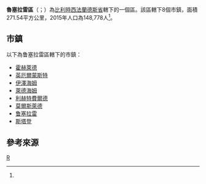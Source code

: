 {{noteTA
|1=zh-cn:佛兰德; zh-hant:法蘭德斯; zh-sg:弗兰德
|2=zh-hans:弗拉芒; zh-hant:佛萊明
}}
{{not|魯塞拉雷}}
{{Infobox settlement
| name = 魯塞拉雷區
| native_name = {{lang|nl|Arrondissement Roeselare}}
| type = {{flag|Belgium}}行政區
| image_skyline = 
| image_alt = 
| image_caption = 
| image_map = Arrondissement Roeselare Belgium Map.png
| map_alt = 
| map_caption = 魯塞拉雷區在[[西法蘭德斯省|西法蘭德斯省]]的位置
| latd = 50 |latm = 55  |latNS = N
| longd = 03|longm = 10 |longEW = E
| coor_pinpoint = 
| coordinates_type = region:BE_type:adm3rd
| coordinates_display = inline,title
| coordinates_footnotes = 
| coordinates_region = BE
| subdivision_type = 國家
| subdivision_name = {{flag|Belgium}}
| subdivision_type1 = 地區
| subdivision_name1 = {{BE-REG-FLE}}
| subdivision_type2 = 省份
| subdivision_name2 = {{BE-PROV-WV}}
| parts_type = 市鎮
| parts_style = para
| p1 = 8
| established_title = 
| established_date = 
| unit_pref  = Metric
| area_footnotes = 
| area_total_km2 = 271.54
| elevation_footnotes = 
| elevation_m = 
| population_footnotes = <ref name="population">[http://www.citypopulation.de/php/belgium-westvlaanderen.php Belgium: West-Vlaanderen (Roeselare)]. City Population.</ref>
| population_total = 148,778
| population_as_of  = 2015年
| population_density_km2 = 547.91
| timezone1 = [[Central_European_Time|CET]]
| utc_offset1 = +1
| timezone1_DST = [[Central_European_Summer_Time|CEST]]
| utc_offset1_DST = +2
| iso_code = 
| website = 
| footnotes = 
}}

'''魯塞拉雷區'''（{{lang-nl|Arrondissement Roeselare}}；{{lang-fr|Arrondissement de Roulers}}）為[[比利時|比利時]][[西法蘭德斯省|西法蘭德斯省]]轄下的一個區。該區轄下8個市鎮，面積271.54平方公里，2015年人口為148,778人<ref name="population"/>。

==市鎮==
以下為鲁塞拉雷區轄下的市鎮：

*[[霍赫萊德|霍赫萊德]]
*[[英厄爾蒙斯特|英厄爾蒙斯特]]
*[[伊澤海姆|伊澤海姆]]
*[[萊德海姆|萊德海姆]]
*[[利赫特費爾德|利赫特費爾德]]
*[[莫爾斯萊德|莫爾斯萊德]]
*[[鲁塞拉雷|鲁塞拉雷]]
*[[斯塔登|斯塔登]]

==參考來源==
{{reflist}}

{{西佛蘭德省市區}}
{{Administrative arrondissements of Belgium|state=collapsed}}

[[Category:西法蘭德斯省行政區|R]]


{{Belgium-geo-stub}}